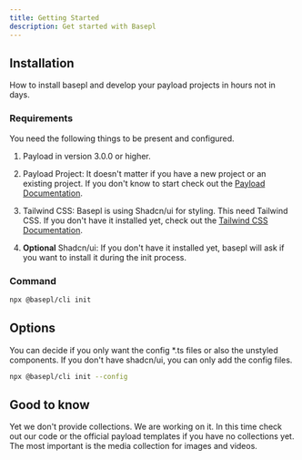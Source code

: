 ```yaml
---
title: Getting Started
description: Get started with Basepl
---
```


## Installation

How to install basepl and develop your payload projects in hours not in days. 

### Requirements

You need the following things to be present and configured. 

1. Payload in version 3.0.0 or higher. 
2. Payload Project: It doesn't matter if you have a new project or an existing project. If you don't know to start check out the [Payload Documentation](https://payloadcms.com/docs/getting-started/installation).
3. Tailwind CSS: Basepl is using Shadcn/ui for styling. This need Tailwind CSS. If you don't have it installed yet, check out the [Tailwind CSS Documentation](https://tailwindcss.com/docs/installation).

4. **Optional** Shadcn/ui: If you don't have it installed yet, basepl will ask if you want to install it during the init process. 

### Command

```bash 
npx @basepl/cli init
```

## Options 

You can decide if you only want the config *.ts files or also the unstyled components. If you don't have shadcn/ui, you can only add the config files.

```bash
npx @basepl/cli init --config
```

## Good to know
Yet we don't provide collections. We are working on it.
In this time check out our code or the official payload templates if you have no collections yet. The most important is the media collection for images and videos. 